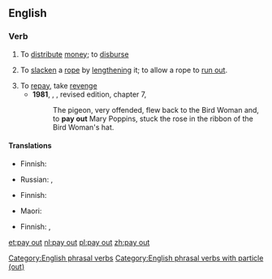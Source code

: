 ==English==

===Verb===
{{en-verb|pays out|paying out|'''[[paid out]]''' ''or rarely (but less so for the rope sense)'' '''[[payed out]]'''|head=[[pay]] [[out]]}}

# To [[distribute]] [[money]]; to [[disburse]]
# {{context|nautical}} To [[slacken]] a [[rope]] by [[lengthen]]ing it; to allow a rope to [[run out]].
# To [[repay]], take [[revenge]]
#*'''1981''', {{w|P. L. Travers}}, ''{{w|Mary Poppins}}'', revised edition, chapter 7,
#*:The pigeon, very offended, flew back to the Bird Woman and, to '''pay out''' Mary Poppins, stuck the rose in the ribbon of the Bird Woman's hat.

====Translations====
{{trans-top|to distribute money; to disburse}}
* Finnish: {{t+|fi|maksaa}}
{{trans-mid}}
* Russian: {{t+|ru|выплачивать|tr=vypláčivatʹ|sc=Cyrl}} {{impf}}, {{t+|ru|выплатить|tr=výplatitʹ|sc=Cyrl}} {{pf.}}
{{trans-bottom}}

{{trans-top|nautical: to slacken by lengthening}}
* Finnish: {{t-SOP|fi|[[antaa]] [[löysä#Finnish|löysää]]}}
{{trans-mid}}
* Maori: {{t|mi|kautuku}} {{qualifier|refers to a rope}}
{{trans-bottom}}

{{trans-top|to repay, take revenge}}
* Finnish: {{t-|fi|maksaa potut pottuina}}, {{t+|fi|kostaa}}
{{trans-mid}}
{{trans-bottom}}

[[Category:English phrasal verbs]]
[[Category:English phrasal verbs with particle (out)]]

[[et:pay out]]
[[nl:pay out]]
[[pl:pay out]]
[[zh:pay out]]